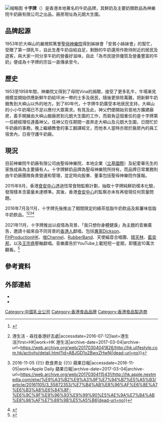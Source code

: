{{refimprove|time=2019-08-03T22:15:20+00:00}}
[[File:Trappist_Dairy_Bottled_Milk_(Hong_Kong).jpg|缩略图]]
'''十字牌'''（{{lang-en|Trappist Dairy}}）是香港本地著名的牛奶品牌，其鮮奶及主要奶類飲品為神樂院牛奶廠有限公司之出品，廠房現址為元朗大生圍。

== 品牌起源 ==
1953年於大嶼山的嚴規熙篤會[[聖母神樂院|聖母神樂院]]得到姊妹會「安貧小姊妹會」的幫忙，受贈了第一頭乳牛，自此生產牛奶自給自足，剩餘的牛奶還用作款待附近的居民及遊客，與大家一同分享牛奶的營養好滋味，自此「為市民提供優質及營養豐富的牛奶」便成為十字牌的宗旨一直傳承至今。

== 歷史 ==
1953至1958年間，神樂院又得到了母院Vina的捐贈，接受了更多乳牛，牛場漸見規模並開始供應新鮮牛奶給坪洲一帶的士多及居民，隨後更排除萬難，把新鮮牛奶銷售到大嶼山以外的地方。到了80年代，十字牌牛奶廣受本地居民支持，大嶼山的小小牛奶場已不足以應付大眾需求。有見及此，神父們便開始另覓地方擴建廠房，着手開展由大嶼山搬廠房到元朗大生圍的工作，而肩負這個重任的是十字牌第一任總經理任達義神父。任神父在任期間一直奔走大嶼山及元朗大生圍，日間忙於牛奶廠的事務，晚上繼續教會的事工翻譯經文，而他本人當時亦居於廠房內的員工宿舍內，日夜守護牛奶廠。

== 現況 ==
目前神樂院牛奶廠有限公司由聖母神樂院、本地企業（[[立基國際|立基國際]]）及紀愛華先生的家族成員為主要擁有人。十字牌鮮奶品牌為聖母神樂院所持有，而品牌日常業務則由牛奶廠團隊負責營運和管理，並定時向股東、董事包括聖母神樂院作匯報。

2015年8月，香港[[食安中心|食安中心]]透過恆常食物監察計劃，抽取十字牌純鮮奶樣本化驗，發現樣本含菌量未達標準。其後，香港[[食安中心|食安中心]]的監察亦未有再發現任何質量問題。

2016年7月及11月，十字牌先後推出了期間限定的綠茶低脂牛奶飲品及紫薯味低脂牛奶飲品。<ref>{{Cite web|url=http://hk.apple.nextmedia.com/supplement/food/art/20160715/19695570|title=【食之新登場】期間限定綠茶奶　低卡+路里女生啱飲|accessdate=2016-07-15|work=Apple Daily 蘋果日報|archive-date=2016-07-18|archive-url=https://web.archive.org/web/20160718073608/http://hk.apple.nextmedia.com/supplement/food/art/20160715/19695570|dead-url=no}}</ref><ref>{{Cite web|url=http://hk.ulifestyle.com.hk/activity/detail.html?id=ABJGD1o2BwxZHwNj|title=味道有無驚喜？期間限定綠茶口味屋仔奶 {{!}} 港生活  - 尋找香港好去處|accessdate=2016-07-12|last=港生活|first=HK|work=HK 港生活|archive-date=2017-03-04|archive-url=https://web.archive.org/web/20170304041826/http://hk.ulifestyle.com.hk/activity/detail.html?id=ABJGD1o2BwxZHwNj|dead-url=no}}</ref><ref>{{Cite web|url=http://hk.apple.nextmedia.com/etw/%E9%A3%B2%E9%A3%9F%E7%94%B7%E5%A5%B3/article/20161105/3_55872353/%E7%B4%AB%E8%96%AF%E6%8E%A7%E6%B3%A8%E6%84%8F-%E6%9C%9F%E9%96%93%E9%99%90%E5%AE%9A%E7%B4%AB%E8%96%AF%E7%89%9B%E5%A5%B6|title=紫薯控注意！期間限定紫薯牛奶 {{!}} 2016-11-05 {{!}} 飲食男女 {{!}} 蘋果日報|accessdate=2016-11-05|work=Apple Daily 蘋果日報|archive-date=2017-03-04|archive-url=https://web.archive.org/web/20170304115431/http://hk.apple.nextmedia.com/etw/%E9%A3%B2%E9%A3%9F%E7%94%B7%E5%A5%B3/article/20161105/3_55872353/%E7%B4%AB%E8%96%AF%E6%8E%A7%E6%B3%A8%E6%84%8F-%E6%9C%9F%E9%96%93%E9%99%90%E5%AE%9A%E7%B4%AB%E8%96%AF%E7%89%9B%E5%A5%B6|dead-url=no}}</ref><ref>{{Cite news|url=http://www.metrodaily.hk/metro_news/%E7%82%BA%E9%A3%9Fnews-%E7%B4%AB%E8%96%AF%E7%89%9B%E5%A5%B6-%E5%8D%81%E5%AD%97%E7%89%8C/|title=為食News   紫薯牛奶 十字牌|newspaper=都市日報|accessdate=2016-11-09|language=zh-TW|archive-url=https://web.archive.org/web/20170304035722/http://www.metrodaily.hk/metro_news/%E7%82%BA%E9%A3%9Fnews-%E7%B4%AB%E8%96%AF%E7%89%9B%E5%A5%B6-%E5%8D%81%E5%AD%97%E7%89%8C/|archive-date=2017-03-04|dead-url=yes}}</ref>

2021年11月，十字牌推出以疫情為背景、「我只想你身體健康」為主題的音樂廣告，邀請十組來自不同背景的[[香港人|香港人]]獻唱，包括[[阮文泰|專家Dickson]]、[[FHProductionHK|FHProductionHK]]、[[啱Channel|啱Channel]]、[[RubberBand|RubberBand]]、天使綸音合唱團、[[晴天林|晴天林]]、[[藍奕邦|藍奕邦]]，以及[[王宗堯|王宗堯]]壓軸獻唱。音樂廣告於YouTube上載短短一星期，即獲逾10萬次觀看。<ref>{{cite web |title=十字牌《只想和你身體健康》 |url=https://www.youtube.com/watch?v=diKHLx1XZlY |website=YouTube |accessdate=2021-11-26 |archive-date=2021-11-26 |archive-url=https://web.archive.org/web/20211126075623/https://www.youtube.com/watch?v=diKHLx1XZlY }}</ref>

== 參考資料 ==
{{Reflist}}

== 外部連結 ==
*{{official|http://www.trappistdairy.hk}}
*{{Facebook|hktrappistdairy|十字牌牛奶}}


[[Category:中国乳业公司|Category:中国乳业公司]]
[[Category:香港食品品牌|Category:香港食品品牌]]
[[Category:香港食品製造商|Category:香港食品製造商]]